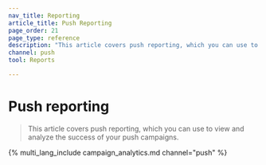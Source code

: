 ```yaml
---
nav_title: Reporting
article_title: Push Reporting
page_order: 21
page_type: reference
description: "This article covers push reporting, which you can use to view and analyze the success of your push campaigns."
channel: push
tool: Reports

---
```


# Push reporting

> This article covers push reporting, which you can use to view and analyze the success of your push campaigns.

{% multi_lang_include campaign_analytics.md channel="push" %}

